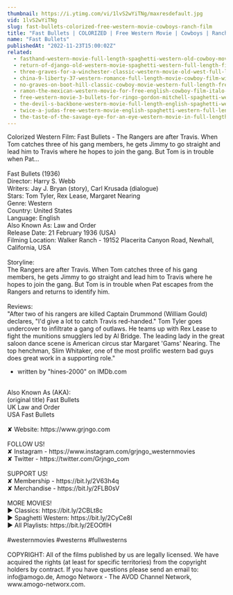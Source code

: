```yaml
---
thumbnail: https://i.ytimg.com/vi/1lvS2wYiTNg/maxresdefault.jpg
vid: 1lvS2wYiTNg
slug: fast-bullets-colorized-free-western-movie-cowboys-ranch-film
title: "Fast Bullets | COLORIZED | Free Western Movie | Cowboys | Ranch Film"
name: "Fast Bullets"
publishedAt: "2022-11-23T15:00:02Z"
related:
  - fasthand-western-movie-full-length-spaghetti-western-old-cowboy-movie-wild-west
  - return-of-django-old-western-movie-spaghetti-western-full-length-film-wild-west
  - three-graves-for-a-winchester-classic-western-movie-old-west-full-length-english
  - china-9-liberty-37-western-romance-full-length-movie-cowboy-film-wild-west
  - no-graves-on-boot-hill-classic-cowboy-movie-western-full-length-free-western-movies
  - ramon-the-mexican-western-movie-for-free-english-cowboy-film-italo-western
  - free-western-movie-3-bullets-for-ringo-gordon-mitchell-spaghetti-western-full-youtube-movie
  - the-devil-s-backbone-western-movie-full-length-english-spaghetti-western-cowboyfilm-watchfree
  - twice-a-judas-free-western-movie-english-spaghetti-western-full-length
  - the-taste-of-the-savage-eye-for-an-eye-western-movie-in-full-length-english-free-feature-film
---
```


Colorized Western Film: Fast Bullets - The Rangers are after Travis. When Tom catches three of his gang members, he gets Jimmy to go straight and lead him to Travis where he hopes to join the gang. But Tom is in trouble when Pat...<br />
<br />
Fast Bullets (1936)<br />
Director: Harry S. Webb<br />
Writers: Jay J. Bryan (story), Carl Krusada (dialogue)<br />
Stars: Tom Tyler, Rex Lease, Margaret Nearing<br />
Genre: Western<br />
Country: United States<br />
Language: English<br />
Also Known As: Law and Order<br />
Release Date: 21 February 1936 (USA)<br />
Filming Location: Walker Ranch - 19152 Placerita Canyon Road, Newhall, California, USA<br />
<br />
Storyline:<br />
The Rangers are after Travis. When Tom catches three of his gang members, he gets Jimmy to go straight and lead him to Travis where he hopes to join the gang. But Tom is in trouble when Pat escapes from the Rangers and returns to identify him.<br />
<br />
Reviews:<br />
"After two of his rangers are killed Captain Drummond (William Gould) declares, "I'd give a lot to catch Travis red-handed." Tom Tyler goes undercover to infiltrate a gang of outlaws. He teams up with Rex Lease to fight the munitions smugglers led by Al Bridge. The leading lady in the great saloon dance scene is American circus star Margaret 'Gams' Nearing. The top henchman, Slim Whitaker, one of the most prolific western bad guys does great work in a supporting role."<br />
- written by "hines-2000" on IMDb.com<br />
<br />
Also Known As (AKA):<br />
(original title) Fast Bullets<br />
UK Law and Order<br />
USA Fast Bullets<br />
<br />
✘ Website: https://www.grjngo.com<br />
<br />
FOLLOW US!<br />
✘ Instagram - https://www.instagram.com/grjngo_westernmovies<br />
✘ Twitter - https://twitter.com/Grjngo_com<br />
<br />
SUPPORT US!<br />
✘ Membership - https://bit.ly/2V63h4q<br />
✘ Merchandise - https://bit.ly/2FLB0sV<br />
<br />
MORE MOVIES! <br />
► Classics: https://bit.ly/2CBLt8c <br />
► Spaghetti Western: https://bit.ly/2CyCe8I <br />
► All Playlists: https://bit.ly/2EOOfIH <br />
<br />
#westernmovies #westerns #fullwesterns<br />
<br />
COPYRIGHT: All of the films published by us are legally licensed. We have acquired the rights (at least for specific territories) from the copyright holders by contract. If you have questions please send an email to: info@amogo.de, Amogo Networx - The AVOD Channel Network, www.amogo-networx.com.
